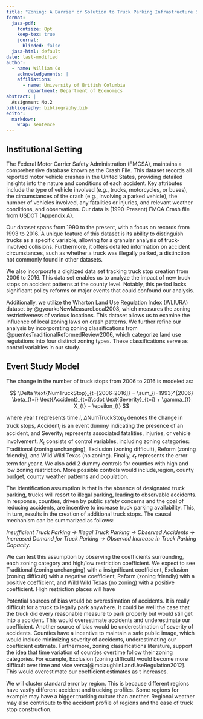 ```yaml
---
title: "Zoning: A Barrier or Solution to Truck Parking Infrastructure Shortages?"
format:
  jasa-pdf:
    fontsize: 8pt
    keep-tex: true  
    journal:
      blinded: false
  jasa-html: default
date: last-modified
author:
  - name: William Co
    acknowledgements: |
    affiliations:
      - name: University of British Columbia
        department: Department of Economics
abstract: |
  Assignment No.2
bibliography: bibliography.bib  
editor: 
  markdown: 
    wrap: sentence
---
```


## Institutional Setting

The Federal Motor Carrier Safety Administration (FMCSA), maintains a comprehensive database known as the Crash File.
This dataset records all reported motor vehicle crashes in the United States, providing detailed insights into the nature and conditions of each accident.
Key attributes include the type of vehicle involved (e.g., trucks, motorcycles, or buses), the circumstances of the crash (e.g., involving a parked vehicle), the number of vehicles involved, any fatalities or injuries, and relevant weather conditions, and observations.
Our data is (1990-Present) FMCA Crash file from USDOT ([Appendix A](#sec-a.-visualization-of-dataset.-){#sec:appendix-a}).

Our dataset spans from 1990 to the present, with a focus on records from 1993 to 2016.
A unique feature of this dataset is its ability to distinguish trucks as a specific variable, allowing for a granular analysis of truck-involved collisions.
Furthermore, it offers detailed information on accident circumstances, such as whether a truck was illegally parked, a distinction not commonly found in other datasets.

We also incorporate a digitized data set tracking truck stop creation from 2006 to 2016.
This data set enables us to analyze the impact of new truck stops on accident patterns at the county level.
Notably, this period lacks significant policy reforms or major events that could confound our analysis.

Additionally, we utilize the Wharton Land Use Regulation Index (WLIURA) dataset by @gyourkoNewMeasureLocal2008, which measures the zoning restrictiveness of various locations.
This dataset allows us to examine the influence of local zoning laws on crash patterns.
We further refine our analysis by incorporating zoning classifications from @puentesTraditionalReformedReview2006, which categorize land use regulations into four distinct zoning types.
These classifications serve as control variables in our study.

## Event Study Model

The change in the number of truck stops from 2006 to 2016 is modeled as:

$$
\Delta \text{NumTruckStop}_{t=[2006-2016]} = 
\sum_{i=1993}^{2006} \beta_{t=i} \text{Accident}_{t=i}\cdot \text{Severity}_{t=i} + \gamma_{t} X_{t} + \epsilon_{t}
$$

where year $t$ represents time $i$, $\Delta\text{NumTruckStop}_{t}$ denotes the change in truck stops, $\text{Accident}_{i}$ is an event dummy indicating the presence of an accident, and $\text{Severity}_{i}$ represents associated fatalities, injuries, or vehicle involvement.
$X_{t}$ consists of control variables, including zoning categories: Traditional (zoning unchanging), Exclusion (zoning difficult), Reform (zoning friendly), and Wild Wild Texas (no zoning).
Finally, $\epsilon_{t}$ represents the error term for year $t$.
We also add 2 dummy controls for counties with high and low zoning restriction.
More possible controls would include,region, county budget, county weather patterns and population.

The identification assumption is that in the absence of designated truck parking, trucks will resort to illegal parking, leading to observable accidents.
In response, counties, driven by public safety concerns and the goal of reducing accidents, are incentive to increase truck parking availability.
This, in turn, results in the creation of additional truck stops.
The causal mechanism can be summarized as follows:

*Insufficient Truck Parking → Illegal Truck Parking → Observed Accidents → Increased Demand for Truck Parking → Observed Increase in Truck Parking Capacity.*

We can test this assumption by observing the coefficients surrounding, each zoning category and high/low restriction coefficient.
We expect to see Traditional (zoning unchanging) with a insignificant coefficient, Exclusion (zoning difficult) with a negative coefficient, Reform (zoning friendly) with a positive coefficient, and Wild Wild Texas (no zoning) with a positive coefficient.
High restriction places will have

Potential sources of bias would be overestimation of accidents.
It is really difficult for a truck to legally park anywhere.
It could be well the case that the truck did every reasonable measure to park properly but would still get into a accident.
This would overestimate accidents and underestimate our coefficient.
Another source of bias would be underestimation of severity of accidents.
Counties have a incentive to maintain a safe public image, which would include minimizing severity of accidents, underestimating our coefficient estimate.
Furthermore, zoning classifications literature, support the idea that time variation of counties overtime follow their zoning categories.
For example, Exclusion (zoning difficult) would become more difficult over time and vice versa[@mclaughlinLandUseRegulation2012].
This would overestimate our coefficient estimates as t increases.

We will cluster standard error by region.
This is because different regions have vastly different accident and trucking profiles.
Some regions for example may have a bigger trucking culture than another.
Regional weather may also contribute to the accident profile of regions and the ease of truck stop construction.
